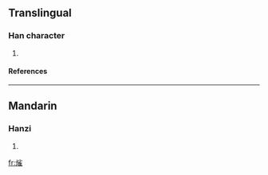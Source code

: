 ==Translingual==
===Han character===
{{Han char|rn=86|rad=火|as=10|sn=14|four=|canj=火火人土 (FFOG)}}
# {{defn|Han|sort=火10}}
====References====
{{Han ref|kx=0680.330|dkj=19344|hdz=32228.120|uh=71A6|ud=29094}}

----
==Mandarin==
===Hanzi===
{{cmn-hanzi|pin=[[jué]] (jue2)|wg=chüeh<sup>2</sup>}}
# {{defn|Mandarin}}

[[fr:熦]]